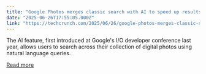 ```yaml
---
title: "Google Photos merges classic search with AI to speed up results"
date: "2025-06-26T17:55:05.000Z"
link: "https://techcrunch.com/2025/06/26/google-photos-merges-classic-search-with-ai-to-speed-up-results/"
---
```


The AI feature, first introduced at Google's I/O developer conference last year, allows users to search across their collection of digital photos using natural language queries.

[Read more](https://techcrunch.com/2025/06/26/google-photos-merges-classic-search-with-ai-to-speed-up-results/)

